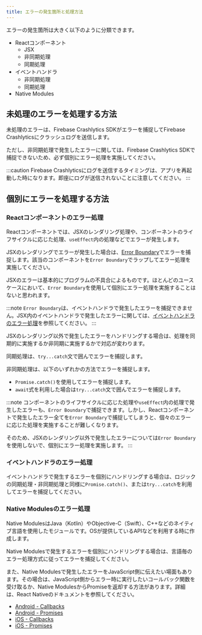 ```yaml
---
title: エラーの発生箇所と処理方法
---
```


エラーの発生箇所は大きく以下のように分類できます。

- Reactコンポーネント
  - JSX
  - 非同期処理
  - 同期処理
- イベントハンドラ
  - 非同期処理
  - 同期処理
- Native Modules

## 未処理のエラーを処理する方法

未処理のエラーは、Firebase Crashlytics SDKがエラーを捕捉してFirebase Crashlyticsにクラッシュログを送信します。

ただし、非同期処理で発生したエラーに関しては、Firebase Crashlytics SDKで捕捉できないため、必ず個別にエラー処理を実施してください。

:::caution
Firebase Crashlyticsにログを送信するタイミングは、アプリを再起動した時になります。即座にログが送信されないことに注意してください。
:::

## 個別にエラーを処理する方法

### Reactコンポーネントのエラー処理

Reactコンポーネントでは、JSXのレンダリング処理や、コンポーネントのライフサイクルに応じた処理、`useEffect`内の処理などでエラーが発生します。

JSXのレンダリングでエラーが発生した場合は、[Error Boundary](https://ja.reactjs.org/docs/error-boundaries.html)でエラーを捕捉します。該当のコンポーネントを`Error Boundary`でラップしてエラー処理を実施してください。

JSXのエラーは基本的にプログラムの不具合によるものです。ほとんどのユースケースにおいて、`Error Boundary`を使用して個別にエラー処理を実施することはないと思われます。

:::note
`Error Boundary`は、イベントハンドラで発生したエラーを捕捉できません。JSX内のイベントハンドラで発生したエラーに関しては、[イベントハンドラのエラー処理](#イベントハンドラのエラー処理)を参照してください。
:::

JSXのレンダリング以外で発生したエラーをハンドリングする場合は、処理を同期的に実施するか非同期に実施するかで対応が変わります。

同期処理は、`try...catch`文で囲んでエラーを捕捉します。

非同期処理は、以下のいずれかの方法でエラーを捕捉します。

- `Promise.catch()`を使用してエラーを捕捉します。
- `await`式を利用した場合は`try...catch`文で囲んでエラーを捕捉します。

:::note
コンポーネントのライフサイクルに応じた処理や`useEffect`内の処理で発生したエラーも、`Error Boundary`で捕捉できます。しかし、Reactコンポーネントで発生したエラー全てを`Error Boundary`で捕捉してしまうと、個々のエラーに応じた処理を実施することが難しくなります。

そのため、JSXのレンダリング以外で発生したエラーについては`Error Boundary`を使用しないで、個別にエラー処理を実施します。
:::

### イベントハンドラのエラー処理

イベントハンドラで発生するエラーを個別にハンドリングする場合は、ロジックの同期処理・非同期処理と同様に`Promise.catch()`、または`try...catch`を利用してエラーを捕捉してください。

### Native Modulesのエラー処理

Native ModulesはJava（Kotlin）やObjective-C（Swift）、C++などのネイティブ言語を使用したモジュールです。OSが提供しているAPIなどを利用する時に作成します。

Native Modulesで発生するエラーを個別にハンドリングする場合は、言語毎のエラー処理方式に従ってエラーを捕捉してください。

また、Native Modulesで発生したエラーをJavaScript側に伝えたい場面もあります。その場合は、JavaScript側からエラー時に実行したいコールバック関数を受け取るか、Native ModulesからPromiseを返却する方法があります。詳細は、React Nativeのドキュメントを参照してください。

- [Android - Callbacks](https://reactnative.dev/docs/native-modules-android#callbacks)
- [Android - Promises](https://reactnative.dev/docs/native-modules-android#promises)
- [iOS - Callbacks](https://reactnative.dev/docs/native-modules-ios#callbacks)
- [iOS - Promises](https://reactnative.dev/docs/native-modules-ios#promises)
